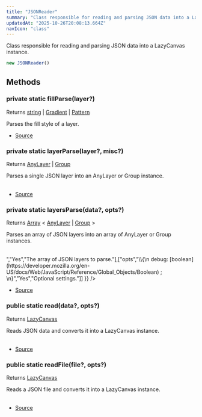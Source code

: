 ```yaml
---
title: "JSONReader"
summary: "Class responsible for reading and parsing JSON data into a LazyCanvas instance."
updatedAt: "2025-10-26T20:08:13.664Z"
navIcon: "class"
---
```





Class responsible for reading and parsing JSON data into a LazyCanvas instance.



```typescript
new JSONReader()
```




## Methods

### private static fillParse(layer?)
Returns [string](https://developer.mozilla.org/en-US/docs/Web/JavaScript/Reference/Global_Objects/String) | [Gradient](/LazyCanvas/Classes/Helpers/Gradient) | [Pattern](/LazyCanvas/Classes/Helpers/Pattern)

Parses the fill style of a layer.



<Table data={{ headers: [{"content":"Parameter","key":"parameter","sortable":true},{"content":"Type","key":"type","sortable":true},{"content":"Optional","key":"optional","sortable":true},{"content":"Description","key":"description"}], rows: [["layer","[JSONLayer](/LazyCanvas/types/JSONLayer)","Yes","The layer whose fill style is to be parsed."]] }} />



- [Source](https://github.com/NMMTY/LazyCanvas/blob/ba3e53b2fefc78794f94d50b21443818f2774649/packages/lazycanvas/src/structures/helpers/readers/JSONReader.ts#L151)

### private static layerParse(layer?, misc?)
Returns [AnyLayer](/LazyCanvas/types/AnyLayer) | [Group](/LazyCanvas/Classes/Components/Group)

Parses a single JSON layer into an AnyLayer or Group instance.



<Table data={{ headers: [{"content":"Parameter","key":"parameter","sortable":true},{"content":"Type","key":"type","sortable":true},{"content":"Optional","key":"optional","sortable":true},{"content":"Description","key":"description"}], rows: [["layer","[IGroup](/LazyCanvas/interfaces/IGroup) | [Group](/LazyCanvas/Classes/Components/Group) | [JSONLayer](/LazyCanvas/types/JSONLayer)","Yes","The JSON layer to parse."],["misc","[IBaseLayerMisc](/LazyCanvas/interfaces/IBaseLayerMisc)","Yes","Miscellaneous options for the layer."]] }} />



- [Source](https://github.com/NMMTY/LazyCanvas/blob/ba3e53b2fefc78794f94d50b21443818f2774649/packages/lazycanvas/src/structures/helpers/readers/JSONReader.ts#L116)

### private static layersParse(data?, opts?)
Returns [Array](https://developer.mozilla.org/en-US/docs/Web/JavaScript/Reference/Global_Objects/Array) \< [AnyLayer](/LazyCanvas/types/AnyLayer) | [Group](/LazyCanvas/Classes/Components/Group) \>

Parses an array of JSON layers into an array of AnyLayer or Group instances.



<Table data={{ headers: [{"content":"Parameter","key":"parameter","sortable":true},{"content":"Type","key":"type","sortable":true},{"content":"Optional","key":"optional","sortable":true},{"content":"Description","key":"description"}], rows: [["data","[Array](https://developer.mozilla.org/en-US/docs/Web/JavaScript/Reference/Global_Objects/Array) \\< [Group](/LazyCanvas/Classes/Components/Group) | [JSONLayer](/LazyCanvas/types/JSONLayer) \\>","Yes","The array of JSON layers to parse."],["opts","\\{\n  debug:   [boolean](https://developer.mozilla.org/en-US/docs/Web/JavaScript/Reference/Global_Objects/Boolean) ; \n}","Yes","Optional settings."]] }} />



- [Source](https://github.com/NMMTY/LazyCanvas/blob/ba3e53b2fefc78794f94d50b21443818f2774649/packages/lazycanvas/src/structures/helpers/readers/JSONReader.ts#L94)

### public static read(data?, opts?)
Returns [LazyCanvas](/LazyCanvas/Classes/General/LazyCanvas)

Reads JSON data and converts it into a LazyCanvas instance.



<Table data={{ headers: [{"content":"Parameter","key":"parameter","sortable":true},{"content":"Type","key":"type","sortable":true},{"content":"Optional","key":"optional","sortable":true},{"content":"Description","key":"description"}], rows: [["data","[IOLazyCanvas](/LazyCanvas/interfaces/IOLazyCanvas)","Yes","The JSON data to read."],["opts","\\{\n  debug:   [boolean](https://developer.mozilla.org/en-US/docs/Web/JavaScript/Reference/Global_Objects/Boolean) ; \n}","Yes","Optional settings."]] }} />



- [Source](https://github.com/NMMTY/LazyCanvas/blob/ba3e53b2fefc78794f94d50b21443818f2774649/packages/lazycanvas/src/structures/helpers/readers/JSONReader.ts#L40)

### public static readFile(file?, opts?)
Returns [LazyCanvas](/LazyCanvas/Classes/General/LazyCanvas)

Reads a JSON file and converts it into a LazyCanvas instance.



<Table data={{ headers: [{"content":"Parameter","key":"parameter","sortable":true},{"content":"Type","key":"type","sortable":true},{"content":"Optional","key":"optional","sortable":true},{"content":"Description","key":"description"}], rows: [["file","[string](https://developer.mozilla.org/en-US/docs/Web/JavaScript/Reference/Global_Objects/String)","Yes","The path to the JSON file."],["opts","\\{\n  debug:   [boolean](https://developer.mozilla.org/en-US/docs/Web/JavaScript/Reference/Global_Objects/Boolean) ; \n}","Yes","Optional settings."]] }} />



- [Source](https://github.com/NMMTY/LazyCanvas/blob/ba3e53b2fefc78794f94d50b21443818f2774649/packages/lazycanvas/src/structures/helpers/readers/JSONReader.ts#L76)